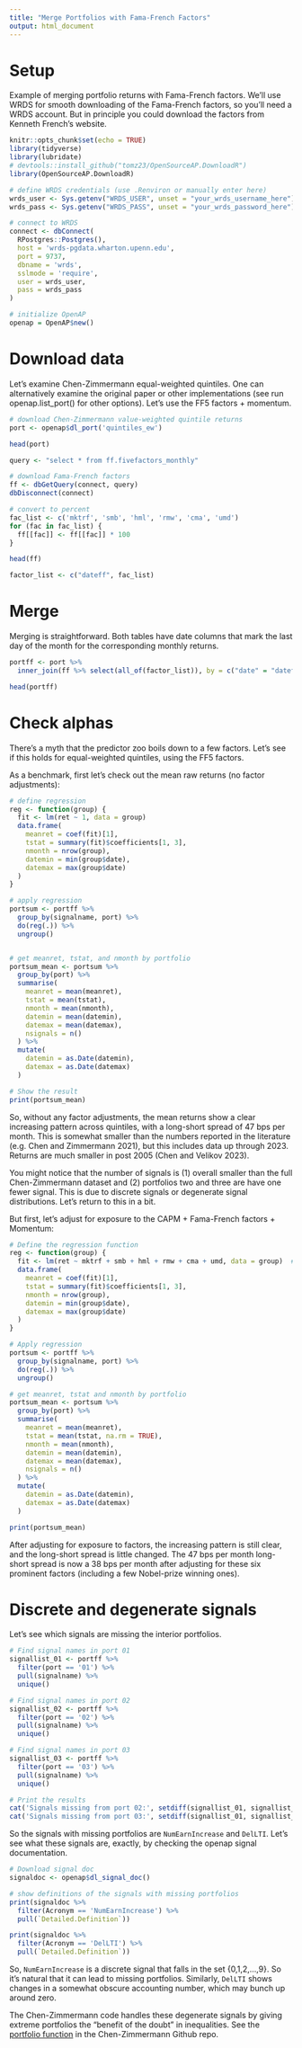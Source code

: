 ```yaml
---
title: "Merge Portfolios with Fama-French Factors"
output: html_document
---
```


# Setup

Example of merging portfolio returns with Fama-French factors. We'll use WRDS for smooth downloading of the Fama-French factors, so you'll need a WRDS account. But in principle you could download the factors from Kenneth French's website.

```r
knitr::opts_chunk$set(echo = TRUE)
library(tidyverse)
library(lubridate)
# devtools::install_github("tomz23/OpenSourceAP.DownloadR")
library(OpenSourceAP.DownloadR)

# define WRDS credentials (use .Renviron or manually enter here)
wrds_user <- Sys.getenv("WRDS_USER", unset = "your_wrds_username_here")
wrds_pass <- Sys.getenv("WRDS_PASS", unset = "your_wrds_password_here")

# connect to WRDS
connect <- dbConnect(
  RPostgres::Postgres(),
  host = 'wrds-pgdata.wharton.upenn.edu',
  port = 9737,
  dbname = 'wrds',
  sslmode = 'require',
  user = wrds_user,  
  pass = wrds_pass
)

# initialize OpenAP
openap = OpenAP$new()
```

# Download data

Let's examine Chen-Zimmermann equal-weighted quintiles. One can alternatively examine the original paper or other implementations (see run openap.list_port() for other options). Let's use the FF5 factors + momentum.

```r
# download Chen-Zimmermann value-weighted quintile returns
port <- openap$dl_port('quintiles_ew')

head(port)
```

```r
query <- "select * from ff.fivefactors_monthly"

# download Fama-French factors
ff <- dbGetQuery(connect, query)
dbDisconnect(connect)

# convert to percent
fac_list <- c('mktrf', 'smb', 'hml', 'rmw', 'cma', 'umd')
for (fac in fac_list) {
  ff[[fac]] <- ff[[fac]] * 100
}

head(ff)
```

```r
factor_list <- c("dateff", fac_list)
```

# Merge

Merging is straightforward. Both tables have date columns that mark the last day of the month for the corresponding monthly returns.

```r
portff <- port %>%
  inner_join(ff %>% select(all_of(factor_list)), by = c("date" = "dateff"))

head(portff)
```

# Check alphas

There's a myth that the predictor zoo boils down to a few factors. Let's see if this holds for equal-weighted quintiles, using the FF5 factors.

As a benchmark, first let's check out the mean raw returns (no factor adjustments):

```r
# define regression
reg <- function(group) {
  fit <- lm(ret ~ 1, data = group)  
  data.frame(
    meanret = coef(fit)[1],  
    tstat = summary(fit)$coefficients[1, 3],  
    nmonth = nrow(group),  
    datemin = min(group$date),  
    datemax = max(group$date)   
  )
}

# apply regression
portsum <- portff %>%
  group_by(signalname, port) %>%
  do(reg(.)) %>%
  ungroup()


# get meanret, tstat, and nmonth by portfolio
portsum_mean <- portsum %>%
  group_by(port) %>%
  summarise(
    meanret = mean(meanret),
    tstat = mean(tstat),
    nmonth = mean(nmonth),
    datemin = mean(datemin),
    datemax = mean(datemax),
    nsignals = n()  
  ) %>%
  mutate(
    datemin = as.Date(datemin),  
    datemax = as.Date(datemax)  
  )

# Show the result
print(portsum_mean)
```

So, without any factor adjustments, the mean returns show a clear increasing pattern across quintiles, with a long-short spread of 47 bps per month. This is somewhat smaller than the numbers reported in the literature (e.g. Chen and Zimmermann 2021), but this includes data up through 2023. Returns are much smaller in post 2005 (Chen and Velikov 2023).

You might notice that the number of signals is (1) overall smaller than the full Chen-Zimmermann dataset and (2) portfolios two and three are have one fewer signal. This is due to discrete signals or degenerate signal distributions. Let's return to this in a bit.

But first, let's adjust for exposure to the CAPM + Fama-French factors + Momentum:

```r
# Define the regression function
reg <- function(group) {
  fit <- lm(ret ~ mktrf + smb + hml + rmw + cma + umd, data = group)  # 
  data.frame(
    meanret = coef(fit)[1],  
    tstat = summary(fit)$coefficients[1, 3],  
    nmonth = nrow(group),  
    datemin = min(group$date),  
    datemax = max(group$date)   
  )
}

# Apply regression 
portsum <- portff %>%
  group_by(signalname, port) %>%
  do(reg(.)) %>%
  ungroup()

# get meanret, tstat and nmonth by portfolio
portsum_mean <- portsum %>%
  group_by(port) %>%
  summarise(
    meanret = mean(meanret),
    tstat = mean(tstat, na.rm = TRUE),
    nmonth = mean(nmonth),
    datemin = mean(datemin),
    datemax = mean(datemax),
    nsignals = n()  
  ) %>%
  mutate(
    datemin = as.Date(datemin),  
    datemax = as.Date(datemax)   
  )

print(portsum_mean)
```

After adjusting for exposure to factors, the increasing pattern is still clear, and the long-short spread is little changed. The 47 bps per month long-short spread is now a 38 bps per month after adjusting for these six prominent factors (including a few Nobel-prize winning ones).

# Discrete and degenerate signals

Let's see which signals are missing the interior portfolios.

```r
# Find signal names in port 01
signallist_01 <- portff %>% 
  filter(port == '01') %>%
  pull(signalname) %>%
  unique()

# Find signal names in port 02
signallist_02 <- portff %>%
  filter(port == '02') %>%
  pull(signalname) %>%
  unique()

# Find signal names in port 03
signallist_03 <- portff %>%
  filter(port == '03') %>%
  pull(signalname) %>%
  unique()

# Print the results
cat('Signals missing from port 02:', setdiff(signallist_01, signallist_02), '\n')
cat('Signals missing from port 03:', setdiff(signallist_01, signallist_03), '\n')

```

So the signals with missing portfolios are `NumEarnIncrease` and `DelLTI`. Let's see what these signals are, exactly, by checking the openap signal documentation.

```r
# Download signal doc
signaldoc <- openap$dl_signal_doc()

# show definitions of the signals with missing portfolios
print(signaldoc %>%
  filter(Acronym == 'NumEarnIncrease') %>%
  pull(`Detailed.Definition`))

print(signaldoc %>%
  filter(Acronym == 'DelLTI') %>%
  pull(`Detailed.Definition`))

```

So, `NumEarnIncrease` is a discrete signal that falls in the set {0,1,2,...,9}. So it's natural that it can lead to missing portfolios. Similarly, `DelLTI` shows changes in a somewhat obscure accounting number, which may bunch up around zero.

The Chen-Zimmermann code handles these degenerate signals by giving extreme portfolios the "benefit of the doubt" in inequalities. See the [portfolio function](https://github.com/OpenSourceAP/CrossSection/blob/master/Portfolios/Code/01_PortfolioFunction.R) in the Chen-Zimmermann Github repo.

